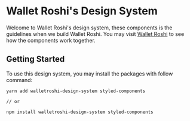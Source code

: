 
<Meta title="Wallet Roshi Design System | Introduction" />

# Wallet Roshi's Design System
Welcome to Wallet Roshi's design system, these components is the guidelines when we build Wallet Roshi. You may visit [Wallet Roshi](https://www.walletroshi.com) to see how the components work together.

## Getting Started
To use this design system, you may install the packages with follow command:
```
yarn add walletroshi-design-system styled-components

// or

npm install walletroshi-design-system styled-components
```
